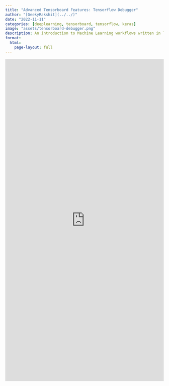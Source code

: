 ```yaml
---
title: "Advanced Tensorboard Features: Tensorflow Debugger"
author: "[GeekyRakshit](../../)"
date: "2022-11-11"
categories: [deeplearning, tensorboard, tensorflow, keras]
image: "assets/tensorboard-debugger.png"
description: An introduction to Machine Learning workflows written in Tensorflow using the Tensorboard Debugger. 
format: 
  html:
    page-layout: full
---
```


<iframe src="https://wandb.ai/geekyrakshit/tensorboard-demo/reports/Advanced-Tensorboard-Features-Tensorflow-Debugger--VmlldzoxNjk2Mjk1?galleryTag=keras" style="border:none;height:1024px;width:100%"></iframe>